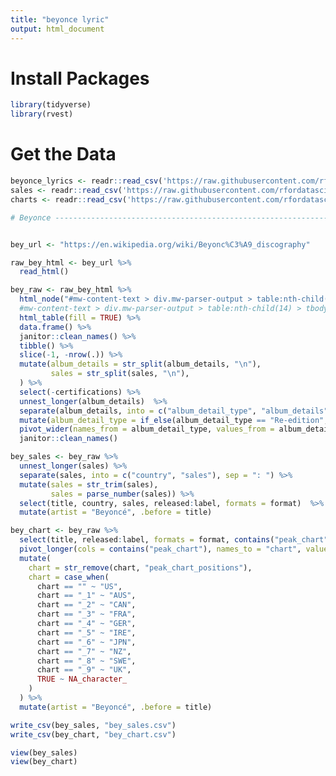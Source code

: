 ```yaml
---
title: "beyonce lyric"
output: html_document
---
```

# Install Packages
```r
library(tidyverse)
library(rvest)

```


# Get the Data
```r
beyonce_lyrics <- readr::read_csv('https://raw.githubusercontent.com/rfordatascience/tidytuesday/master/data/2020/2020-09-29/beyonce_lyrics.csv')
sales <- readr::read_csv('https://raw.githubusercontent.com/rfordatascience/tidytuesday/master/data/2020/2020-09-29/sales.csv')
charts <- readr::read_csv('https://raw.githubusercontent.com/rfordatascience/tidytuesday/master/data/2020/2020-09-29/charts.csv')
```


```r

# Beyonce -----------------------------------------------------------------


bey_url <- "https://en.wikipedia.org/wiki/Beyonc%C3%A9_discography"

raw_bey_html <- bey_url %>% 
  read_html()

bey_raw <- raw_bey_html %>% 
  html_node("#mw-content-text > div.mw-parser-output > table:nth-child(14)") %>% 
  #mw-content-text > div.mw-parser-output > table:nth-child(14) > tbody > tr:nth-child(3) > th > i > a
  html_table(fill = TRUE) %>% 
  data.frame() %>% 
  janitor::clean_names() %>% 
  tibble() %>% 
  slice(-1, -nrow(.)) %>% 
  mutate(album_details = str_split(album_details, "\n"),
         sales = str_split(sales, "\n"),
  ) %>% 
  select(-certifications) %>% 
  unnest_longer(album_details)  %>% 
  separate(album_details, into = c("album_detail_type", "album_details"), sep = ": ") %>% 
  mutate(album_detail_type = if_else(album_detail_type == "Re-edition", "Re-release", album_detail_type)) %>% 
  pivot_wider(names_from = album_detail_type, values_from = album_details) %>% 
  janitor::clean_names() 

bey_sales <- bey_raw %>% 
  unnest_longer(sales) %>% 
  separate(sales, into = c("country", "sales"), sep = ": ") %>% 
  mutate(sales = str_trim(sales),
         sales = parse_number(sales)) %>% 
  select(title, country, sales, released:label, formats = format)  %>% 
  mutate(artist = "Beyoncé", .before = title)

bey_chart <- bey_raw %>% 
  select(title, released:label, formats = format, contains("peak_chart")) %>% 
  pivot_longer(cols = contains("peak_chart"), names_to = "chart", values_to = "chart_position") %>% 
  mutate(
    chart = str_remove(chart, "peak_chart_positions"),
    chart = case_when(
      chart == "" ~ "US",
      chart == "_1" ~ "AUS",
      chart == "_2" ~ "CAN",
      chart == "_3" ~ "FRA",
      chart == "_4" ~ "GER",
      chart == "_5" ~ "IRE",
      chart == "_6" ~ "JPN",
      chart == "_7" ~ "NZ",
      chart == "_8" ~ "SWE",
      chart == "_9" ~ "UK",
      TRUE ~ NA_character_
    )
  ) %>% 
  mutate(artist = "Beyoncé", .before = title)

write_csv(bey_sales, "bey_sales.csv")
write_csv(bey_chart, "bey_chart.csv")

view(bey_sales)
view(bey_chart)

```

